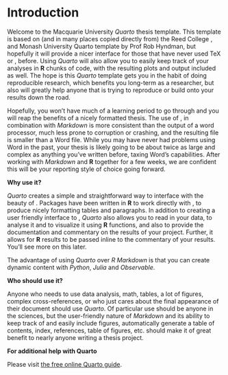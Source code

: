 # Introduction 

Welcome to the Macquarie University _Quarto_ thesis template. This template is based on (and in many places copied directly from) the Reed College \LaTeX\, and Monash University Quarto template by Prof Rob Hyndman, but hopefully it will provide a nicer interface for those that have never used TeX or \LaTeX\, before.  Using _Quarto_ will also allow you to easily keep track of your analyses in **R** chunks of code, with the resulting plots and output included as well.  The hope is this _Quarto_ template gets you in the habit of doing reproducible research, which benefits you long-term as a researcher, but also will greatly help anyone that is trying to reproduce or build onto your results down the road.

Hopefully, you won't have much of a learning period to go through and you will reap the benefits of a nicely formatted thesis.  The use of \LaTeX\, in combination with _Markdown_ is more consistent than the output of a word processor, much less prone to corruption or crashing, and the resulting file is smaller than a Word file. While you may have never had problems using Word in the past, your thesis is likely going to be about twice as large and complex as anything you've written before, taxing Word's capabilities.  After working with _Markdown_ and **R** together for a few weeks, we are confident this will be your reporting style of choice going forward.

<!-- 
If you're still on the fence about using _Quarto_, check out the resource available at <https://quarto.org>. 
-->

**Why use it?**

_Quarto_ creates a simple and straightforward way to interface with the beauty of \LaTeX.  Packages have been written in **R** to work directly with \LaTeX\, to produce nicely formatting tables and paragraphs. In addition to creating a user friendly interface to \LaTeX, _Quarto_ also allows you to read in your data, to analyse it and to visualize it using **R** functions, and also to provide the documentation and commentary on the results of your project.  Further, it allows for **R** results to be passed inline to the commentary of your results.  You'll see more on this later.  

The advantage of using _Quarto_ over _R Markdown_ is that you can create dynamic content with _Python_, _Julia_ and _Observable_. 

<!-- 
Having your code and commentary all together in one place has a plethora of benefits!
-->

**Who should use it?**

Anyone who needs to use data analysis, math, tables, a lot of figures, complex cross-references, or who just cares about the final appearance of their document should use _Quarto_. Of particular use should be anyone in the sciences, but the user-friendly nature of _Markdown_ and its ability to keep track of and easily include figures, automatically generate a table of contents, index, references, table of figures, etc. should make it of great benefit to nearly anyone writing a thesis project.

**For additional help with Quarto** 

Please visit [the free online Quarto guide](https://quarto.org).
